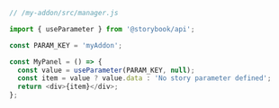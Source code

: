 ```js
// /my-addon/src/manager.js

import { useParameter } from '@storybook/api';

const PARAM_KEY = 'myAddon';

const MyPanel = () => {
  const value = useParameter(PARAM_KEY, null);
  const item = value ? value.data : 'No story parameter defined';
  return <div>{item}</div>;
};
```